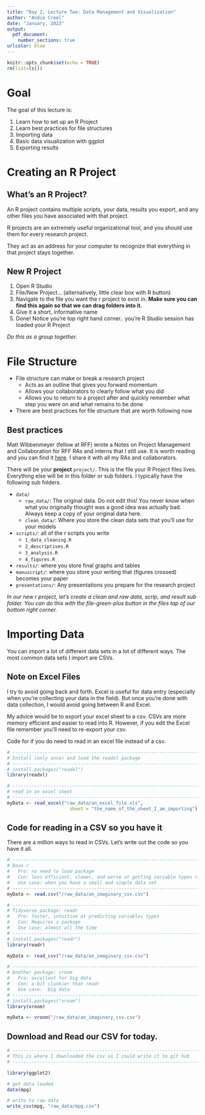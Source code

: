 ```yaml
---
title: "Day 2, Lecture Two: Data Management and Visualization"
author: "Andie Creel"
date: "January, 2023"
output: 
  pdf_document:
    number_sections: true
urlcolor: blue
---
```


```r
knitr::opts_chunk$set(echo = TRUE)
rm(list=ls())
```

# Goal
The goal of this lecture is:

1) Learn how to set up an R Project 
2) Learn best practices for file structures
3) Importing data 
4) Basic data visualization with ggplot 
5) Exporting results 

# Creating an R Project

## What's an R Project?

An R project contains multiple scripts, your data, results you export, and any other files you have associated with that project. 

R projects are an extremely useful organizational tool, and you should use them for every research project. 

They act as an address for your computer to recognize that everything in that project stays together. 

## New R Project

1) Open R Studio 
2) File/New Project... (alternatively, little clear box with R button)
3) Navigate to the file you want the r project to exist in. **Make sure you can find this again so that we can drag folders into it.**
4) Give it a short, informative name 
5) Done! Notice you're top right hand corner.. you're R Studio session has loaded your R Project

*Do this as a group together.*

# File Structure 

- File structure can make or break a research project
  - Acts as an outline that gives you forward momentum 
  - Allows your collaborators to clearly follow what you did 
  - Allows you to return to a project after and quickly remember what step you were on and what remains to be done 
- There are best practices for file structure that are worth following now

## Best practices 

Matt Wibbenmeyer (fellow at RFF) wrote a Notes on Project Management and Collaboration for RFF RAs and interns that I still use. It is worth reading and you can find it [here](https://github.com/a5creel/intro_to_programming/blob/993d477efd65d69e3813dad8434fa7a46b7b7bbc/lecture_material/4_data_manage_vis/Wibbenmeyer_notes_proj_collab.pdf). I share it with all my RAs and collaborators.

There will be your **project** `project/`. This is the file your R Project files lives. Everything else will be in this folder or sub folders. I typically have the following sub folders. 

- `data/`
    - `raw_data/`: The original data. Do not edit this! You never know when what you originally thought was a good idea was actually bad. Always keep a copy of your original data here. 
    - `clean_data/`: Where you store the clean data sets that you'll use for your models
- `scripts/`: all of the r scripts you write 
    - `1_data_cleaning.R`
    - `2_descriptives.R`
    - `3_analysis.R`
    - `4_figures.R`
- `results/`: where you store final graphs and tables 
- `manuscript/`: where you store your writing that (figures crossed) becomes your paper
- `presentations/`: Any presentations you prepare for the research project
    
*In our new r project, let's create a clean and raw data, scrip, and result sub folder. You can do this with the file-green-plus button in the files tap of our bottom right corner.*


# Importing Data

You can import a lot of different data sets in a lot of different ways. The most common data sets I import are CSVs. 

## Note on Excel Files
I try to avoid going back and forth. Excel is useful for data entry (especially when you're collecting your data in the field). But once you're done with data collection, I would avoid going between R and Excel. 

My advice would be to export your excel sheet to a csv. CSVs are more memory efficient and easier to read into R. However, if you edit the Excel file remember you'll need to re-export your csv. 

Code for if you do need to read in an excel file instead of a csv. 

```r
# -------------------------------------------------------------------------
# Install (only once) and load the readxl package
# -------------------------------------------------------------------------
# install.packages("readxl")
library(readxl)

# -------------------------------------------------------------------------
# read in an excel sheet 
# -------------------------------------------------------------------------
myData <- read_excel("raw_data/an_excel_file.xls", 
                       sheet = "the_name_of_the_sheet_I_am_importing")

```


## Code for reading in a CSV so you have it
There are a million ways to read in CSVs. Let's write out the code so you have it all. 

```r
# -------------------------------------------------------------------------
# Base r 
#   Pro: no need to load package 
#   Con: less efficient, slower, and worse at getting variable types right
#   Use case: when you have a small and simple data set
# -------------------------------------------------------------------------
myData <- read.csv("/raw_data/an_imaginary_csv.csv")

# -------------------------------------------------------------------------
# Tidyverse package: readr
#   Pro: faster, intuitive at predicting variables types
#   Con: Requires a package
#   Use case: almost all the time
# -------------------------------------------------------------------------
# install.packages("readr")
library(readr)

myData <- read_csv("/raw_data/an_imaginary_csv.csv")

# -------------------------------------------------------------------------
# Another package: vroom
#   Pro: excellent for big data
#   Con: a bit clunkier than readr
#   Use case:  big data
# -------------------------------------------------------------------------
# install.packages("vroom")
library(vroom)

myData <- vroom("/raw_data/an_imaginary_csv.csv")

```

## Download and Read our CSV for today.

```r
# -------------------------------------------------------------------------
# This is where I downloaded the csv so I could write it to git hub 
# -------------------------------------------------------------------------

library(ggplot2)

# get data loaded 
data(mpg) 

# write to raw data 
write_csv(mpg, "raw_data/mpg.csv")


```
















